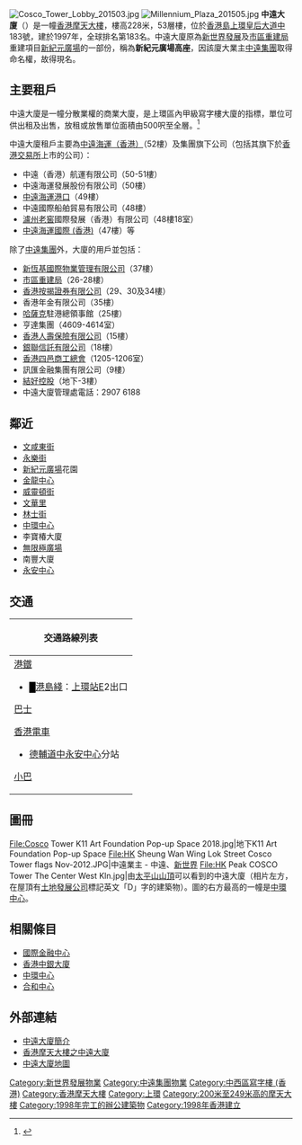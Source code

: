 {{Infobox Skyscraper
| building_name = 中遠大廈<br />COSCO Tower
| image =[[File:Cosco_Tower_2011.jpg|200px]]
| location = [[香港島|香港島]][[上環|上環]][[皇后大道中|皇后大道中]]183號
| built = 1994年－1997年
| use = 辦公室
| roof = 228 米
| top_floor = 53層
| floor_count = 53層
| floor_area = 827,771[[平方呎|平方呎]]（76,900[[平方米|平方米]]）
| elevator_count = 4部
| architect = 興業建築師事務所有限公司
| skyscraperpage_id = |}}
[[File:Cosco_Tower_Lobby_201503.jpg|thumb]]
[[File:Millennium_Plaza_201505.jpg|thumb]]
'''中遠大廈'''（{{lang-en|COSCO Tower}}）是一幢[[香港摩天大樓|香港摩天大樓]]，樓高228米，53層樓，位於[[香港島|香港島]][[上環|上環]][[皇后大道中|皇后大道中]]183號，建於1997年，全球排名第183名。中遠大廈原為[[新世界發展|新世界發展]]及[[市區重建局|市區重建局]]重建項目[[新紀元廣場|新紀元廣場]]的一部份，稱為'''新紀元廣場高座'''，因該廈大業主[[中遠集團|中遠集團]]取得命名權，故得現名。

== 主要租戶 ==
中遠大廈是一幢分散業權的商業大廈，是上環區內甲級寫字樓大廈的指標，單位可供出租及出售，放租或放售單位面積由500呎至全層。<ref>{{Cite web|title=Cosco Tower 中遠大廈|url=https://propwiser.com.hk/tc/Building/sheung-wan/中遠大廈/84|accessdate=2021-08-19|author=|date=2020-10-23|format=|website=博思物業网|language=|archive-date=2021-11-02|archive-url=https://web.archive.org/web/20211102080247/https://propwiser.com.hk/tc/Building/sheung-wan/%E4%B8%AD%E9%81%A0%E5%A4%A7%E5%BB%88/84|dead-url=no}}</ref>

中遠大廈租戶主要為[[中遠海運（香港）|中遠海運（香港）]]（52樓）及集團旗下公司（包括其旗下於[[香港交易所|香港交易所]]上市的公司）：
*中遠（香港）航運有限公司（50-51樓）
*中遠海運發展股份有限公司（50樓）
*[[中遠海運港口|中遠海運港口]]（49樓）
*中遠國際船舶貿易有限公司（48樓）
*[[瀘州老窖|瀘州老窖]]國際發展（香港）有限公司（48樓18室）
*[[中遠海運國際_(香港)|中遠海運國際 (香港)]]（47樓）等

除了[[中遠集團|中遠集團]]外，大廈的用戶並包括：
*[[新恆基國際物業管理有限公司|新恆基國際物業管理有限公司]]（37樓）
*[[市區重建局|市區重建局]]（26-28樓）
*[[香港按揭證券有限公司|香港按揭證券有限公司]]（29、30及34樓）
*香港年金有限公司（35樓）
*[[哈薩克|哈薩克]]駐港總領事館（25樓）
*亨達集團（4609-4614室）
*[[香港人壽保險有限公司|香港人壽保險有限公司]]（15樓）
*[[銀聯信託有限公司|銀聯信託有限公司]]（18樓）
*[[香港四邑商工總會|香港四邑商工總會]]（1205-1206室）
*訊匯金融集團有限公司（9樓）
*[[結好控股|結好控股]]（地下-3樓）
*中遠大廈管理處電話：2907 6188

== 鄰近 ==
* [[文咸街|文咸東街]]
* [[永樂街|永樂街]]
* [[新紀元廣場|新紀元廣場]]花園
* [[金龍中心|金龍中心]]
* [[威靈頓街|威靈頓街]]
* [[文華里_(香港)|文華里]]
* [[林士街|林士街]]
* [[中環中心|中環中心]]
* 李寶椿大廈
* [[無限極廣場|無限極廣場]]
* 南豐大廈
* [[永安中心|永安中心]]

== 交通 ==
{| class="mw-collapsible mw-collapsed wikitable" style="background:yellow; margin: 0 auto; width: auto;" 
! 交通路線列表
|-
|
;[[港鐵|港鐵]]
*<font color="{{港島綫色彩}}">█</font>[[港島綫|港島綫]]：[[上環站|上環站]]E2出口
;[[香港巴士|巴士]]
{{港島巴士簡單列表|1|2|5B|10|18|88X|720|780|788|N8X|N90}}
{{過海隧道巴士簡單列表|101|104|109|111|111P|113|115|182|182X|302|307|307A|373|601P|619|619X|641|673|681P|900|905|905A|914|934|934A|935|936|936A|948|960|961|961P|967|967X|968|969|969A|978|978A|N121|N182|N307|N368|N373|N680|N691|N969}}
;[[香港電車|香港電車]]
*[[德輔道中|德輔道中]][[永安中心|永安中心]]分站
;[[小巴|小巴]]
|}

== 圖冊 ==
<gallery>
File:Cosco Tower K11 Art Foundation Pop-up Space 2018.jpg|地下K11 Art Foundation Pop-up Space
File:HK Sheung Wan Wing Lok Street Cosco Tower flags Nov-2012.JPG|中遠業主 - 中遠、[[新世界|新世界]]
File:HK Peak COSCO Tower The Center West Kln.jpg|由[[太平山_(香港)|太平山山頂]]可以看到的中遠大廈（相片左方，在屋頂有[[土地發展公司|土地發展公司]]標記英文「D」字的建築物）。圖的右方最高的一幢是[[中環中心|中環中心]]。
</gallery>

==相關條目==
*[[國際金融中心_(香港)|國際金融中心]]
*[[中銀大廈_(香港)|香港中銀大廈]]
*[[中環中心|中環中心]]
*[[合和中心|合和中心]]

== 外部連結 ==
{{commonscat|COSCO Tower}}
* [http://www.centanet.com.hk/commercial/bldginfo/bldghk/SheungWan/CoscoTower/info.htm 中遠大廈簡介] {{Wayback|url=http://www.centanet.com.hk/commercial/bldginfo/bldghk/SheungWan/CoscoTower/info.htm |date=20090207000504 }}
* [https://web.archive.org/web/20070102211319/http://www.skyscrapers.cn/city/asia/cn/hk/hk_skyscrapers_Cosco_Tower.htm 香港摩天大樓之中遠大廈]
* [http://www.centamap.com/scripts/centamap2.asp?lg=B5&cx=833841&cy=816296&zm=3&mx=833841&my=816296&ms=2&sx=&sy=&ss=0&sl=&vm=&lb=&ly= 中遠大廈地圖] {{Wayback|url=http://www.centamap.com/scripts/centamap2.asp?lg=B5&cx=833841&cy=816296&zm=3&mx=833841&my=816296&ms=2&sx=&sy=&ss=0&sl=&vm=&lb=&ly= |date=20070926223843 }}
{{reflist}}

{{新世界發展}}

[[Category:新世界發展物業|Category:新世界發展物業]]
[[Category:中遠集團物業|Category:中遠集團物業]]
[[Category:中西區寫字樓_(香港)|Category:中西區寫字樓 (香港)]]
[[Category:香港摩天大樓|Category:香港摩天大樓]]
[[Category:上環|Category:上環]]
[[Category:200米至249米高的摩天大樓|Category:200米至249米高的摩天大樓]]
[[Category:1998年完工的辦公建築物|Category:1998年完工的辦公建築物]]
[[Category:1998年香港建立|Category:1998年香港建立]]